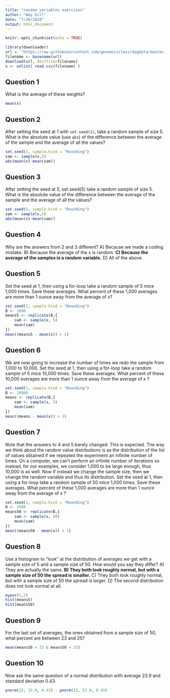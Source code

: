 ```yaml
---
title: "random variables exercises"
author: "Amy Gill"
date: "7/26/2019"
output: html_document
---
```


```r
knitr::opts_chunk$set(echo = TRUE)
```




```r
library(downloader) 
url <- "https://raw.githubusercontent.com/genomicsclass/dagdata/master/inst/extdata/femaleControlsPopulation.csv"
filename <- basename(url)
download(url, destfile=filename)
x <- unlist( read.csv(filename) )
```

## Question 1

What is the average of these weights?

```r
mean(x)
```

## Question 2

After setting the seed at 1 with `set.seed(1)`, take a random sample of size 5. What is the absolute
value (use `abs`) of the difference between the average of the sample and the average of all
the values?

```r
set.seed(1, sample.kind = "Rounding")
sam <- sample(x,5)
abs(mean(x)-mean(sam))
```

## Question 3

After setting the seed at 5, set.seed(5) take a random sample of size 5. What is the absolute
value of the difference between the average of the sample and the average of all the values?

```r
set.seed(5, sample.kind = "Rounding")
sam <- sample(x,5)
abs(mean(x)-mean(sam))
```

## Question 4

Why are the answers from 2 and 3 different?
A) Because we made a coding mistake.
B) Because the average of the x is random.
**C) Because the average of the samples is a random variable.**
D) All of the above.

## Question 5

Set the seed at 1, then using a for-loop take a random sample of 5 mice 1,000 times. Save
these averages. What percent of these 1,000 averages are more than 1 ounce away from the
average of x?

```r
set.seed(1, sample.kind = "Rounding")
B <- 1000
means5 <- replicate(B,{
    sam <- sample(x, 5)
    mean(sam)
})
mean((means5 - mean(x)) > 1)
```

## Question 6

We are now going to increase the number of times we redo the sample from 1,000 to 10,000.
Set the seed at 1, then using a for-loop take a random sample of 5 mice 10,000 times. Save
these averages. What percent of these 10,000 averages are more than 1 ounce away from the
average of x ?

```r
set.seed(1, sample.kind = "Rounding")
B <- 10000
means <- replicate(B,{
    sam <- sample(x, 5)
    mean(sam)
})
mean((means - mean(x)) > 1)
```

## Question 7

Note that the answers to 4 and 5 barely changed. This is expected. The way we think about
the random value distributions is as the distribution of the list of values obtained if we
repeated the experiment an infinite number of times. On a computer, we can’t perform an
infinite number of iterations so instead, for our examples, we consider 1,000 to be large
enough, thus 10,000 is as well. Now if instead we change the sample size, then we change
the random variable and thus its distribution.
Set the seed at 1, then using a for-loop take a random sample of 50 mice 1,000 times. Save
these averages. What percent of these 1,000 averages are more than 1 ounce away from the
average of x ?

```r
set.seed(1, sample.kind = "Rounding")
B <- 1000
means50 <- replicate(B,{
    sam <- sample(x, 50)
    mean(sam)
})
mean((means50 - mean(x)) > 1)
```

## Question 8

Use a histogram to “look” at the distribution of averages we get with a sample size of 5 and
a sample size of 50. How would you say they differ?
A) They are actually the same.
**B) They both look roughly normal, but with a sample size of 50 the spread is smaller.**
C) They both look roughly normal, but with a sample size of 50 the spread is larger.
D) The second distribution does not look normal at all.

```r
mypar(1,2)
hist(means5)
hist(means50)
```

## Question 9

For the last set of averages, the ones obtained from a sample size of 50, what percent are
between 23 and 25?

```r
mean(means50 > 23 & means50 < 25)
```

## Question 10

Now ask the same question of a normal distribution with average 23.9 and standard
deviation 0.43.

```r
pnorm(25, 23.9, 0.43) - pnorm(23, 23.9, 0.43)
```

